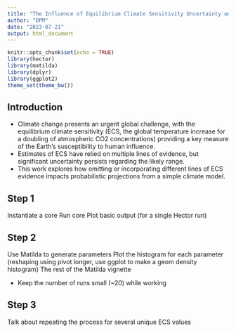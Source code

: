 ```yaml
---
title: "The Influence of Equilibrium Climate Sensitivity Uncertainty on Probabilistic Projections of Future Warming"
author: "DPM"
date: "2023-07-21"
output: html_document
---
```


```r
knitr::opts_chunk$set(echo = TRUE)
library(hector)
library(matilda)
library(dplyr)
library(ggplot2)
theme_set(theme_bw())
```

## Introduction

- Climate change presents an urgent global challenge, with the equilibrium climate sensitivity (ECS, the global temperature increase for a doubling of atmospheric CO2 concentrations) providing a key measure of the Earth's susceptibility to human influence.
- Estimates of ECS have relied on multiple lines of evidence, but significant uncertainty persists regarding the likely range.
- This work explores how omitting or incorporating different lines of ECS evidence impacts probabilistic projections from a simple climate model.

## Step 1
Instantiate a core
Run core
Plot basic output (for a single Hector run)

## Step 2
Use Matilda to generate parameters
Plot the histogram for each parameter (reshaping using pivot longer, use ggplot to make a geom density histogram)
The rest of the Matilda vignette

* Keep the number of runs small (~20) while working

## Step 3
Talk about repeating the process for several unique ECS values




